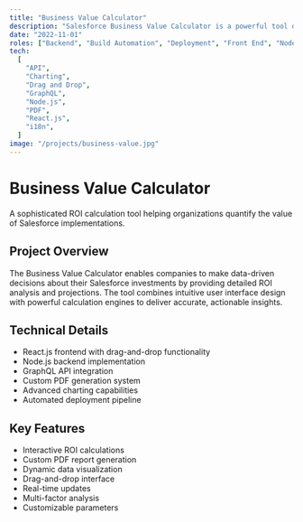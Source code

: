```yaml
---
title: "Business Value Calculator"
description: "Salesforce Business Value Calculator is a powerful tool designed to help organizations quantify the potential return on investment (ROI) from implementing Salesforce solutions."
date: "2022-11-01"
roles: ["Backend", "Build Automation", "Deployment", "Front End", "Node.js"]
tech:
  [
    "API",
    "Charting",
    "Drag and Drop",
    "GraphQL",
    "Node.js",
    "PDF",
    "React.js",
    "i18n",
  ]
image: "/projects/business-value.jpg"
---
```


# Business Value Calculator

A sophisticated ROI calculation tool helping organizations quantify the value of Salesforce implementations.

## Project Overview

The Business Value Calculator enables companies to make data-driven decisions about their Salesforce investments by providing detailed ROI analysis and projections. The tool combines intuitive user interface design with powerful calculation engines to deliver accurate, actionable insights.

## Technical Details

- React.js frontend with drag-and-drop functionality
- Node.js backend implementation
- GraphQL API integration
- Custom PDF generation system
- Advanced charting capabilities
- Automated deployment pipeline

## Key Features

- Interactive ROI calculations
- Custom PDF report generation
- Dynamic data visualization
- Drag-and-drop interface
- Real-time updates
- Multi-factor analysis
- Customizable parameters
